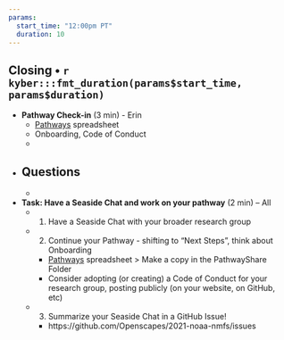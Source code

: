 ```yaml
---
params: 
  start_time: "12:00pm PT"
  duration: 10
---
```


## Closing • `r kyber:::fmt_duration(params$start_time, params$duration)`

- **Pathway Check-in** (3 min) - Erin  
  - [Pathways](https://drive.google.com/open?id=1X_-qPdWDCpw2F3nZr6vZnq87guyUIGLvekm0XV2H-A8) spreadsheet 
  - Onboarding, Code of Conduct
  - 
- **Questions**
  -  
  -  

- **Task: Have a Seaside Chat and work on your pathway** (2 min) – All 
  - 1) Have a Seaside Chat with your broader research group 
  - 2) Continue your Pathway - shifting to "Next Steps", think about Onboarding
      - [Pathways](https://drive.google.com/open?id=1X_-qPdWDCpw2F3nZr6vZnq87guyUIGLvekm0XV2H-A8) spreadsheet > Make a copy in the PathwayShare Folder 
      - Consider adopting (or creating) a Code of Conduct for your research group, posting publicly (on your website, on GitHub, etc) 
  - 3) Summarize your Seaside Chat in a GitHub Issue!
      - https://github.com/Openscapes/2021-noaa-nmfs/issues 